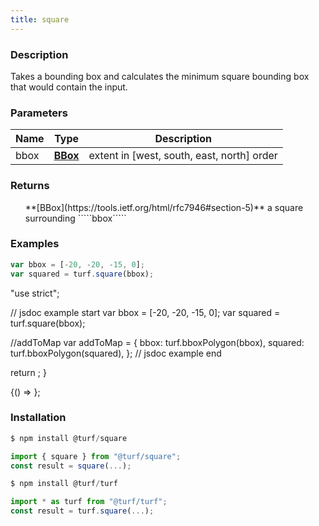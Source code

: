 ```yaml
---
title: square
---
```



### Description

Takes a bounding box and calculates the minimum square bounding box that
would contain the input.

### Parameters

| Name | Type                                                      | Description                                |
| ---- | --------------------------------------------------------- | ------------------------------------------ |
| bbox | **[BBox](https://tools.ietf.org/html/rfc7946#section-5)** | extent in [west, south, east, north] order |

### Returns

<ul>
  **[BBox](https://tools.ietf.org/html/rfc7946#section-5)** a square surrounding `````bbox`````

</ul>

### Examples

```javascript
var bbox = [-20, -20, -15, 0];
var squared = turf.square(bbox);
```

  "use strict";

  // jsdoc example start
  var bbox = [-20, -20, -15, 0];
  var squared = turf.square(bbox);

  //addToMap
  var addToMap = {
    bbox: turf.bboxPolygon(bbox),
    squared: turf.bboxPolygon(squared),
  };
  // jsdoc example end

  return <ExampleMap addToMap={addToMap} />;
}

<BrowserOnly>{() => <Map0 />}</BrowserOnly>;

### Installation

```javascript
$ npm install @turf/square

import { square } from "@turf/square";
const result = square(...);
```

```javascript
$ npm install @turf/turf

import * as turf from "@turf/turf";
const result = turf.square(...);
```
